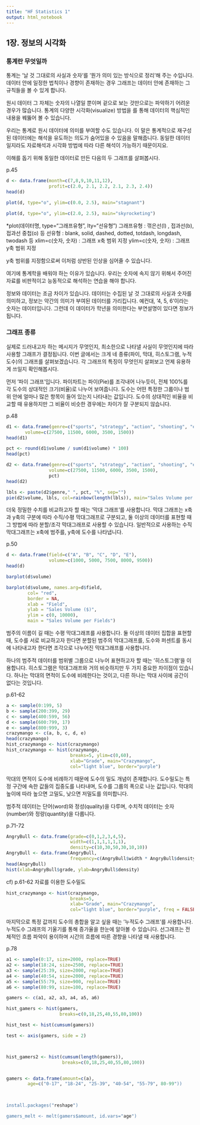 ```yaml
---
title: "HF Statistics 1"
output: html_notebook
---
```


## 1장. 정보의 시각화

### 통계란 무엇일까

통계는 ’날 것 그대로의 사실과 숫자’를 ’뭔가 의미 있는 방식으로 정리’해 주는 수입니다. 데이터 안에 일정한 법칙이나 경향이 존재하는 경우 그래프는 데이터 안에 존재하는 그 규칙들을 볼 수 있게 합니다.

원시 데이터 그 자체는 숫자의 나열일 뿐이며 겉으로 보는 것만으로는 파악하기 어려운 경우가 많습니다. 통계의 다양한 시각화(visualize) 방법을 를 통해 데이터의 핵심적인 내용을 꿰뚫어 볼 수 있습니다.

우리는 통계로 원시 데이터에 의미를 부여할 수도 있습니다. 이 말은 통계적으로 재구성된 데이터에는 해석을 유도하는 의도가 숨어있을 수 있음을 말해줍니다. 동일한 데이터일지라도 자료해석과 시각화 방법에 따라 다른 해석이 가능하기 때문이지요.

이해를 돕기 위해 동일한 데이터로 만든 다음의 두 그래프를 살펴봅시다.

p.45
```r
d <- data.frame(month=c(7,8,9,10,11,12),
                profit=c(2.0, 2.1, 2.2, 2.1, 2.3, 2.4))
head(d)

plot(d, type="o", ylim=c(0.0, 2.5), main="stagnant")

plot(d, type="o", ylim=c(2.0, 2.5), main="skyrocketing")
```

*plot(데이터명, type=“그래프유형”, lty=“선유형”) 그래프유형 : 꺾은선(l) , 접과선(b), 접과선 중첩(o) 등 선유형 : blank, solid, dashed, dotted, totdash, longdash, twodash 등 xlim=c(숫자, 숫자) : 그래프 x축 범위 지정 ylim=c(숫자, 숫자) : 그래프 y축 범위 지정

y축 범위를 지정함으로써 이처럼 상반된 인상을 심어줄 수 있습니다.

여기에 통계학을 배워야 하는 이유가 있습니다. 우리는 숫자에 속지 않기 위해서 주어진 자료를 비판적이고 능동적으로 해석하는 연습을 해야 합니다.

정보와 데이터는 조금 차이가 있습니다. 데이터는 수집된 날 것 그대로의 사실과 숫자를 의미하고, 정보는 약간의 의미가 부여된 데이터를 가리킵니다. 예컨대, ’4, 5, 6’이라는 숫자는 데이터입니다. 그런데 이 데이터가 학년을 의미한다는 부연설명이 있다면 정보가 됩니다.

### 그래프 종류
실제로 드러내고자 하는 메시지가 무엇인지, 최소한으로 나타낼 사실이 무엇인지에 따라 사용할 그래프가 결정됩니다. 이번 글에서는 크게 네 종류(파이, 막대, 히스토그램, 누적도수)의 그래프를 살펴보겠습니다. 각 그래프의 특징이 무엇인지 살펴보고 언제 유용하게 쓰일지 확인해봅시다.

먼저 ’파이 그래프’입니다. 파이차트는 파이(Pie)를 조각내어 나누듯이, 전체 100%를 각 도수의 상대적인 크기(비율)로 나누어 보여줍니다. 도수는 어떤 특정한 그룹이나 범위 안에 얼마나 많은 항목이 들어 있는지 나타내는 값입니다. 도수의 상대적인 비율을 비교할 때 유용하지만 그 비율이 비슷한 경우에는 차이가 잘 구분되지 않습니다.

p.48
```r
d1 <- data.frame(genre=c("sports", "strategy", "action", "shooting", "etc"),
       volume=c(27500, 11500, 6000, 3500, 1500))
head(d1)

pct <- round(d1$volume / sum(d1$volume) * 100)
head(pct)

d2 <- data.frame(genre=c("sports", "strategy", "action", "shooting", "etc"),
                volume=c(27500, 11500, 6000, 3500, 1500),
                pct)
head(d2)

lbls <- paste(d2$genre," ", pct, "%", sep="")
pie(d2$volume, lbls, col=rainbow(length(lbls)), main="Sales Volume per Genre")
```


더욱 정밀한 수치를 비교하고자 할 때는 ’막대 그래프’를 사용합니다. 막대 그래프는 x축과 y축의 구분에 따라 수직/수평 막대그래프로 구분되고, 둘 이상의 데이터를 표현할 때 그 방법에 따라 분할/조각 막대그래프로 사용할 수 있습니다. 일반적으로 사용하는 수직 막대그래프는 x축에 범주를, y축에 도수를 나타냅니다.

p.50
```r
d <- data.frame(field=c("A", "B", "C", "D", "E"),
                volume=c(1000, 5000, 7500, 8000, 9500))
head(d)

barplot(d$volume)

barplot(d$volume, names.arg=d$field,
        col= "red",
        border = NA,
        xlab = "Field",
        ylab = "Sales Volume ($)",
        ylim = c(0, 10000),
        main = "Sales Volume per Fields")

```


범주의 이름이 길 때는 수평 막대그래프를 사용합니다. 둘 이상의 데이터 집합을 표현할 때, 도수를 서로 비교하고자 한다면 분할된 범주의 막대그래프를, 도수와 퍼센트를 동시에 나타내고자 한다면 조각으로 나누어진 막대그래프를 사용합니다.

하나의 범주적 데이터를 범위별 그룹으로 나누어 표현하고자 할 때는 ’히스토그램’을 이용합니다. 히스토그램은 막대그래프와 거의 비슷하지만 두 가지 중요한 차이점이 있습니다. 하나는 막대의 면적이 도수에 비례한다는 것이고, 다른 하나는 막대 사이에 공간이 없다는 것입니다.


p.61-62
```r
a <- sample(0:199, 5)
b <- sample(200:399, 29)
c <- sample(400:599, 56)
d <- sample(600:799, 17)
e <- sample(800:999, 3)
crazymango <- c(a, b, c, d, e)
head(crazymango)
hist_crazymango <- hist(crazymango)
hist_crazymango <- hist(crazymango, 
                        breaks=5, ylim=c(0,60), 
                        xlab="Grade", main="Crazymango",
                        col="light blue", border="purple")

```

막대의 면적이 도수에 비례하기 때문에 도수의 밀도 개념이 존재합니다. 도수밀도는 특정 구간에 속한 값들의 집중도를 나타내며, 도수를 그룹의 폭으로 나눈 값입니다. 막대의 높이에 따라 높으면 고밀도, 낮으면 저밀도를 의미합니다. 

범주적 데이터는 단어(word)와 정성(quality)을 다루며, 수치적 데이터는 숫자(number)와 정량(quantity)을 다룹니다.

p.71-72 
```r
AngryBull <- data.frame(grade=c(0,1,2,3,4,5),
                        width=c(1,1,1,1,1,1),
                        density=c(10,30,50,30,10,10))
AngryBull <- data.frame(AngryBull,
                        frequency=c(AngryBull$width * AngryBull$density))
head(AngryBull)
hist(xlab=AngryBull$grade, ylab=AngryBull$density)

```


cf) p.61-62 자료를 이용한 도수밀도

```r
hist_crazymango <- hist(crazymango, 
                        breaks=5,  
                        xlab="Grade", main="Crazymango",
                        col="light blue", border="purple", freq = FALSE)
```



마지막으로 특정 값까지 도수의 총합을 알고 싶을 때는 ’누적도수 그래프’를 사용합니다. 누적도수 그래프의 기울기를 통해 증가율을 한눈에 알아볼 수 있습니다. 선그래프는 전체적인 흐름 파악이 용이하며 시간의 흐름에 따른 경향을 나타낼 때 사용합니다.



p.78 
```r
a1 <- sample(0:17, size=2000, replace=TRUE)
a2 <- sample(18:24, size=2500, replace=TRUE)
a3 <- sample(25:39, size=2000, replace=TRUE)
a4 <- sample(40:54, size=2000, replace=TRUE)
a5 <- sample(55:79, size=900, replace=TRUE)
a6 <- sample(80:99, size=100, replace=TRUE)

gamers <- c(a1, a2, a3, a4, a5, a6)

hist_gamers <- hist(gamers,
                    breaks=c(0,18,25,40,55,80,100))

hist_test <- hist(cumsum(gamers))

test <- axis(gamers, side = 2)



hist_gamers2 <- hist(cumsum(length(gamers)),
                     breaks=c(0,18,25,40,55,80,100))


gamers <- data.frame(amount=c(a),
        age=c("0-17", "18-24", "25-39", "40-54", "55-79", 80-99"))
             


install.packages("reshape")

gamers_melt <- melt(gamers$amount, id.vars="age")
```






